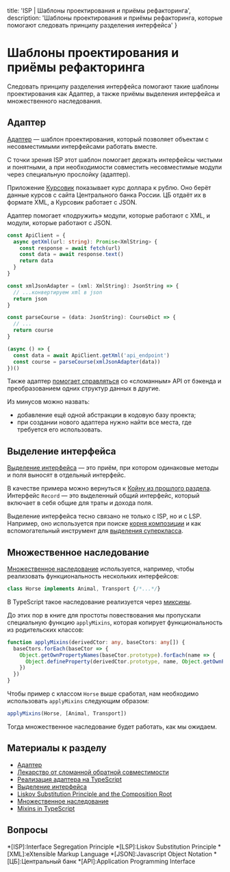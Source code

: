 
  title: 'ISP | Шаблоны проектирования и приёмы рефакторинга',
  description: 'Шаблоны проектирования и приёмы рефакторинга, которые помогают следовать принципу разделения интерфейса'
}


# Шаблоны проектирования и приёмы рефакторинга

Следовать принципу разделения интерфейса помогают такие шаблоны проектирования как Адаптер, а также приёмы выделения интерфейса и множественного наследования.

## Адаптер

[Адаптер](https://refactoring.guru/design-patterns/adapter) — шаблон проектирования, который позволяет объектам с несовместимыми интерфейсами работать вместе.

С точки зрения ISP этот шаблон помогает держать интерфейсы чистыми и понятными, а при необходимости совместить несовместимые модули через специальную прослойку (адаптер).

Приложение [Курсовик](https://bespoyasov.ru/blog/kursovik/) показывает курс доллара к рублю. Оно берёт данные курсов с сайта Центрального банка России. ЦБ отдаёт их в формате XML, а Курсовик работает с JSON.

Адаптер помогает «подружить» модули, которые работают с XML, и модули, которые работают с JSON.

```ts
const ApiClient = {
  async getXml(url: string): Promise<XmlString> {
    const response = await fetch(url)
    const data = await response.text()
    return data
  }
}

const xmlJsonAdapter = (xml: XmlString): JsonString => {
  // ...конвертируем xml в json
  return json
}

const parseCourse = (data: JsonString): CourseDict => {
  // ...
  return course
}

(async () => {
  const data = await ApiClient.getXml('api_endpoint')
  const course = parseCourse(xmlJsonAdapter(data))
})()
```

Также адаптер [помогает справляться](https://bespoyasov.ru/blog/adapter-pattern/) со «сломанным» API от бэкенда и преобразованием одних структур данных в другие.

Из минусов можно назвать:
- добавление ещё одной абстракции в кодовую базу проекта;
- при создании нового адаптера нужно найти все места, где требуется его использовать.

## Выделение интерфейса
[Выделение интерфейса](https://refactoring.guru/ru/extract-interface) — это приём, при котором одинаковые методы и поля выносят в отдельный интерфейс.

В качестве примера можно вернуться к [Койну из прошлого раздела](/isp/in-real-life). Интерфейс `Record` — это выделенный общий интерфейс, который включает в себя общие для траты и дохода поля.

Выделение интерфейса тесно связано не только с ISP, но и с LSP. Например, оно используется при поиске [корня композиции](https://www.dotnetcurry.com/patterns-practices/1259/liskov-substitution-principle-perspective) и как вспомогательный инструмент для [выделения суперкласса](/lsp/patterns).

## Множественное наследование
[Множественное наследование](https://ru.wikipedia.org/wiki/Множественное_наследование) используется, например, чтобы реализовать функциональность нескольких интерфейсов:

```ts
class Horse implements Animal, Transport {/*...*/}
```

В TypeScript такое наследование реализуется через [миксины](https://www.typescriptlang.org/docs/handbook/mixins.html).

До этих пор в книге для простоты повествования мы пропускали специальную функцию `applyMixins`, которая копирует функциональность из родительских классов:

```ts
function applyMixins(derivedCtor: any, baseCtors: any[]) {
  baseCtors.forEach(baseCtor => {
    Object.getOwnPropertyNames(baseCtor.prototype).forEach(name => {
      Object.defineProperty(derivedCtor.prototype, name, Object.getOwnPropertyDescriptor(baseCtor.prototype, name))
    })
  })
}
```

Чтобы пример с классом `Horse` выше сработал, нам необходимо использовать `applyMixins` следующим образом:

```ts
applyMixins(Horse, [Animal, Transport])
```

Тогда множественное наследование будет работать, как мы ожидаем.

## Материалы к разделу
- [Адаптер](https://refactoring.guru/design-patterns/adapter)
- [Лекарство от сломанной обратной совместимости](https://bespoyasov.ru/blog/adapter-pattern/)
- [Реализация адаптера на TypeScript](https://github.com/torokmark/design_patterns_in_typescript/blob/master/adapter/adapter.ts)
- [Выделение интерфейса](https://refactoring.guru/ru/extract-interface)
- [Liskov Substitution Principle and the Composition Root](https://www.dotnetcurry.com/patterns-practices/1259/liskov-substitution-principle-perspective)
- [Множественное наследование](https://ru.wikipedia.org/wiki/Множественное_наследование)
- [Mixins in TypeScript](https://www.typescriptlang.org/docs/handbook/mixins.html)

## Вопросы
<Quiz name='isp-patterns-1' />
<Quiz name='isp-patterns-2' />

*[ISP]:Interface Segregation Principle
*[LSP]:Liskov Substitution Principle
*[XML]:eXtensible Markup Language
*[JSON]:Javascript Object Notation
*[ЦБ]:Центральный банк
*[API]:Application Programming Interface
